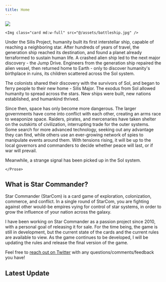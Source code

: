 ```yaml
---
title: Home
---
```


<div class="flex flex-col md:flex-row w-11/12 justify-around gap-6">
  <aside class="w-full md:w-2/5 lg:w-1/5 flex md:flex-col justify-between md:justify-start gap-3">
    <Img class="card md:w-full" src="@/assets/missile_platform.jpg" />

    <Img class="card md:w-full" src="@/assets/battleship.jpg" />

  </aside>

<div class="order-first md:order-none bg-gradient-to-b from-blue-900 via-gray-900 to-black p-6 rounded-tl-[75px] rounded-br-[75px] rounded-tr-lg rounded-bl-lg shadow-md xl:w-2/3 md:w-3/5 w-full flex flex-col items-center justify-center">
  <Prose class="lg:prose-lg text-justify">
    <span class="font-megrim text-2xl lg:text-3xl">Under the Silis Project</span>, humanity built its first interstellar ship, capable of reaching a neighboring star. After hundreds of years of travel, the generation ship reached its destination, and found a planet already terraformed to sustain human life. A crashed alien ship led to the next major discovery - the Jump Drive. Engineers from the generation ship repaired the alien vessel, then returned home to Earth - only to discover humanity's birthplace in ruins, its children scattered across the Sol system.
  
  The colonists shared their discovery with the survivors of Sol, and began to ferry people to their new home - Silis Major. The exodus from Sol allowed humanity to spread across the stars. New ships were built, new nations established, and humankind thrived.
  
  Since then, space has only become more dangerous. The larger governments have come into conflict with each other, creating an arms race to weaponize space. Raiders, pirates, and mercenaries have taken shelter on the outskirts of civilization, interrupting trade for the outer systems. Some search for more advanced technology, seeking out any advantage they can find, while others use an ever-growing network of spies to manipulate events around them. With tensions rising, it will be up to the local governors and commanders to decide whether peace will last, or if war will prevail.
  
  Meanwhile, a strange signal has been picked up in the Sol system.
  
    </Prose>
</div>
</div>

<h2 class="font-megrim text-4xl text-center py-16 font-bold">
  What is Star Commander?
</h2>

<Prose class="lg:prose-lg text-white w-11/12">

Star Commander (StarCom) is a card game of exploration, colonization, commerce, and conflict. In a single round of StarCom, you are fighting against other would-be empires vying for control of star systems, in order to grow the influence of your nation across the galaxy.

I have been working on Star Commander as a passion project since 2010, with a personal goal of releasing it for sale. For the time being, the game is still in development, but the current state of the cards and the current rules are available to view. As the game continues to be developed, I will be updating the rules and release the final version of the game.

Feel free to <a href="https://twitter.com/lindsaykwardell" class="text-white underline hover:text-gray-300">reach out on Twitter</a> with any questions/comments/feedback you have!

</Prose>

<h2 class="font-megrim text-4xl text-center py-16 font-bold">Latest Update</h2>

<LatestPost />
